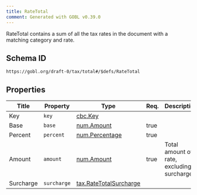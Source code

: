 ```yaml
---
title: RateTotal
comment: Generated with GOBL v0.39.0
---
```


RateTotal contains a sum of all the tax rates in the document with a matching category and rate.

## Schema ID

`https://gobl.org/draft-0/tax/total#/$defs/RateTotal`

## Properties

| Title     | Property    | Type                                                        | Req. | Description                                |
|-----------|-------------|-------------------------------------------------------------|------|--------------------------------------------|
| Key       | `key`       | [cbc.Key](/draft-0/cbc/key)                                 |      |                                            |
| Base      | `base`      | [num.Amount](/draft-0/num/amount)                           | true |                                            |
| Percent   | `percent`   | [num.Percentage](/draft-0/num/percentage)                   | true |                                            |
| Amount    | `amount`    | [num.Amount](/draft-0/num/amount)                           | true | Total amount of rate, excluding surcharges |
| Surcharge | `surcharge` | [tax.RateTotalSurcharge](/draft-0/tax/rate_total_surcharge) |      |                                            |

